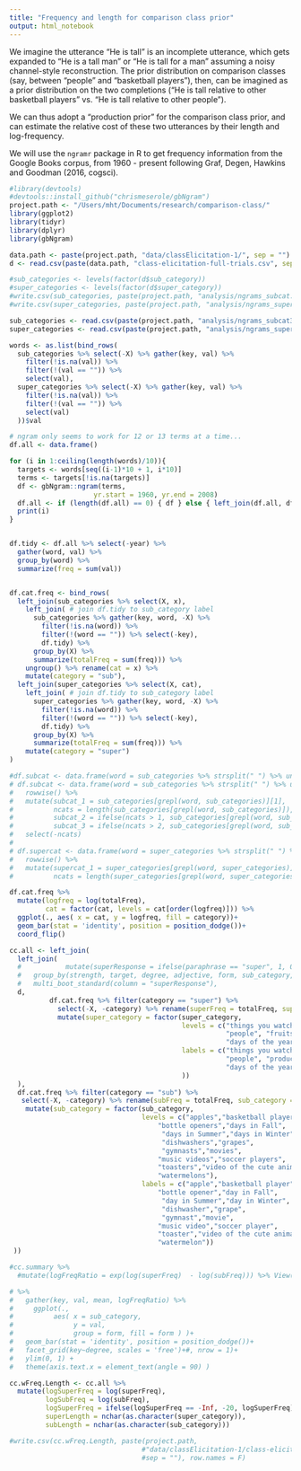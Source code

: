 ```yaml
---
title: "Frequency and length for comparison class prior"
output: html_notebook
---
```


We imagine the utterance "He is tall" is an incomplete utterance, which gets expanded to "He is a tall man" or "He is tall for a man" assuming a noisy channel-style reconstruction.
The prior distribution on comparison classes (say, between "people" and "basketball players"), then, can be imagined as a prior distribution on the two completions ("He is tall relative to other basketball players" vs. "He is tall relative to other people").

We can thus adopt a "production prior" for the comparison class prior, and can estimate the relative cost of these two utterances by their length and log-frequency.

We will use the `ngramr` package in R to get frequency information from the Google Books corpus, from 1960 - present following Graf, Degen, Hawkins and Goodman (2016, cogsci). 


```r
#library(devtools)
#devtools::install_github("chrismeserole/gbNgram")
project.path <- "/Users/mht/Documents/research/comparison-class/"
library(ggplot2)
library(tidyr)
library(dplyr)
library(gbNgram)
```

```r
data.path <- paste(project.path, "data/classElicitation-1/", sep = "")
d <- read.csv(paste(data.path, "class-elicitation-full-trials.csv", sep = ""))

#sub_categories <- levels(factor(d$sub_category))
#super_categories <- levels(factor(d$super_category))
#write.csv(sub_categories, paste(project.path, "analysis/ngrams_subcat.csv", sep = ""))
#write.csv(super_categories, paste(project.path, "analysis/ngrams_supercat.csv", sep = ""))
```

```r
sub_categories <- read.csv(paste(project.path, "analysis/ngrams_subcat3.csv", sep = ""))
super_categories <- read.csv(paste(project.path, "analysis/ngrams_supercat3.csv", sep = ""))
```


```r
words <- as.list(bind_rows(
  sub_categories %>% select(-X) %>% gather(key, val) %>%
    filter(!is.na(val)) %>%
    filter(!(val == "")) %>%
    select(val),
  super_categories %>% select(-X) %>% gather(key, val) %>%
    filter(!is.na(val)) %>%
    filter(!(val == "")) %>%
    select(val)
  ))$val

# ngram only seems to work for 12 or 13 terms at a time...
df.all <- data.frame()

for (i in 1:ceiling(length(words)/10)){
  targets <- words[seq((i-1)*10 + 1, i*10)]
  terms <- targets[!is.na(targets)]
  df <- gbNgram::ngram(terms, 
                     yr.start = 1960, yr.end = 2008)
  df.all <- if (length(df.all) == 0) { df } else { left_join(df.all, df) }
  print(i)
}


df.tidy <- df.all %>% select(-year) %>%
  gather(word, val) %>%
  group_by(word) %>%
  summarize(freq = sum(val))


df.cat.freq <- bind_rows(
  left_join(sub_categories %>% select(X, x), 
    left_join( # join df.tidy to sub_category label
      sub_categories %>% gather(key, word, -X) %>%
        filter(!is.na(word)) %>%
        filter(!(word == "")) %>% select(-key),
        df.tidy) %>%
      group_by(X) %>%
      summarize(totalFreq = sum(freq))) %>%
    ungroup() %>% rename(cat = x) %>% 
    mutate(category = "sub"),
  left_join(super_categories %>% select(X, cat), 
    left_join( # join df.tidy to sub_category label
      super_categories %>% gather(key, word, -X) %>%
        filter(!is.na(word)) %>%
        filter(!(word == "")) %>% select(-key),
        df.tidy) %>%
      group_by(X) %>%
      summarize(totalFreq = sum(freq))) %>%
    mutate(category = "super")
)

#df.subcat <- data.frame(word = sub_categories %>% strsplit(" ") %>% unlist()) %>%
# df.subcat <- data.frame(word = sub_categories %>% strsplit(" ") %>% unlist()) %>%
#   rowwise() %>%
#   mutate(subcat_1 = sub_categories[grepl(word, sub_categories)][1],
#          ncats = length(sub_categories[grepl(word, sub_categories)]),
#          subcat_2 = ifelse(ncats > 1, sub_categories[grepl(word, sub_categories)][2], NA),
#          subcat_3 = ifelse(ncats > 2, sub_categories[grepl(word, sub_categories)][3], NA)) %>%
#   select(-ncats)
# 
# df.supercat <- data.frame(word = super_categories %>% strsplit(" ") %>% unlist()) %>%
#   rowwise() %>%
#   mutate(supercat_1 = super_categories[grepl(word, super_categories)][1],
#          ncats = length(super_categories[grepl(word, super_categories)]))


```


```r
df.cat.freq %>%
  mutate(logfreq = log(totalFreq),
         cat = factor(cat, levels = cat[order(logfreq)])) %>%
  ggplot(., aes( x = cat, y = logfreq, fill = category))+
  geom_bar(stat = 'identity', position = position_dodge())+
  coord_flip()
```


```r


cc.all <- left_join(
  left_join(
  #           mutate(superResponse = ifelse(paraphrase == "super", 1, 0)) %>% 
  #   group_by(strength, target, degree, adjective, form, sub_category, super_category) %>%
  #   multi_boot_standard(column = "superResponse"), 
  d,
          df.cat.freq %>% filter(category == "super") %>%
            select(-X, -category) %>% rename(superFreq = totalFreq, super_category = cat) %>%
            mutate(super_category = factor(super_category, 
                                           levels = c("things you watch online","kitchen appliances",
                                                      "people", "fruits and vegetables",
                                                      "days of the year"),
                                           labels = c("things you watch online","kitchen appliances",
                                                      "people", "produce",
                                                      "days of the year")
                                           ))
  ),
  df.cat.freq %>% filter(category == "sub") %>%
   select(-X, -category) %>% rename(subFreq = totalFreq, sub_category = cat) %>%
    mutate(sub_category = factor(sub_category, 
                                 levels = c("apples","basketball players",
                                     "bottle openers","days in Fall",       
                                      "days in Summer","days in Winter",         
                                      "dishwashers","grapes",       
                                      "gymnasts","movies",
                                     "music videos","soccer players",
                                     "toasters","video of the cute animal",
                                     "watermelons"),
                                 labels = c("apple","basketball player",
                                     "bottle opener","day in Fall",       
                                      "day in Summer","day in Winter",         
                                      "dishwasher","grape",       
                                      "gymnast","movie",
                                     "music video","soccer player",
                                     "toaster","video of the cute animal",
                                     "watermelon"))
 ))

#cc.summary %>%
  #mutate(logFreqRatio = exp(log(superFreq)  - log(subFreq))) %>% View()

# %>%
#   gather(key, val, mean, logFreqRatio) %>%
#     ggplot(., 
#          aes( x = sub_category, 
#               y = val,
#               group = form, fill = form ) )+
#   geom_bar(stat = 'identity', position = position_dodge())+
#   facet_grid(key~degree, scales = 'free')+#, nrow = 1)+
#   ylim(0, 1) + 
#   theme(axis.text.x = element_text(angle = 90) )
```
```r
cc.wFreq.Length <- cc.all %>%
  mutate(logSuperFreq = log(superFreq),
         logSubFreq = log(subFreq),
         logSuperFreq = ifelse(logSuperFreq == -Inf, -20, logSuperFreq),
         superLength = nchar(as.character(super_category)),
         subLength = nchar(as.character(sub_category)))

#write.csv(cc.wFreq.Length, paste(project.path,
                                 #"data/classElicitation-1/class-elicitation-full-trials-freq-length.csv", 
                                 #sep = ""), row.names = F)
```

